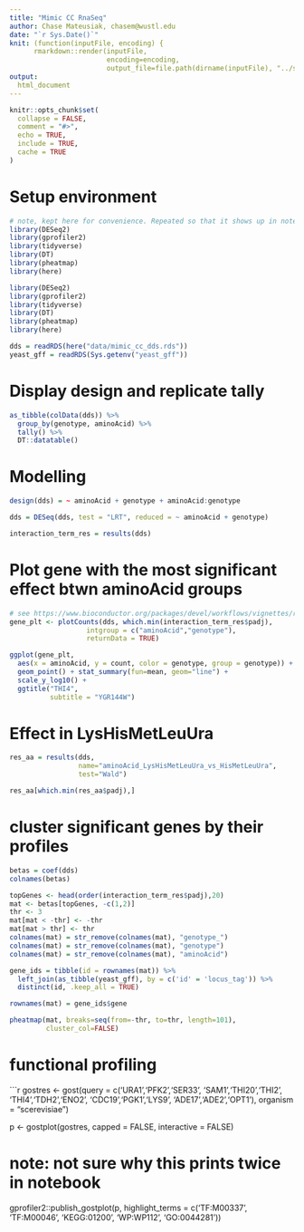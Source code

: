 ```yaml
---
title: "Mimic CC RnaSeq"
author: Chase Mateusiak, chasem@wustl.edu
date: "`r Sys.Date()`"
knit: (function(inputFile, encoding) { 
      rmarkdown::render(inputFile,
                        encoding=encoding, 
                        output_file=file.path(dirname(inputFile), "../serve", 'index.html')) })
output: 
  html_document
---
```


```r
knitr::opts_chunk$set(
  collapse = FALSE,
  comment = "#>",
  echo = TRUE,
  include = TRUE,
  cache = TRUE
)
```

# Setup environment

```r
# note, kept here for convenience. Repeated so that it shows up in notebook
library(DESeq2)
library(gprofiler2)
library(tidyverse)
library(DT)
library(pheatmap)
library(here)
```

```r
library(DESeq2)
library(gprofiler2)
library(tidyverse)
library(DT)
library(pheatmap)
library(here)

dds = readRDS(here("data/mimic_cc_dds.rds"))
yeast_gff = readRDS(Sys.getenv("yeast_gff"))
```


# Display design and replicate tally

```r
as_tibble(colData(dds)) %>%
  group_by(genotype, aminoAcid) %>%
  tally() %>%
  DT::datatable()
```

# Modelling

```r
design(dds) = ~ aminoAcid + genotype + aminoAcid:genotype

dds = DESeq(dds, test = "LRT", reduced = ~ aminoAcid + genotype)

interaction_term_res = results(dds)
```

# Plot gene with the most significant effect btwn aminoAcid groups

```r
# see https://www.bioconductor.org/packages/devel/workflows/vignettes/rnaseqGene/inst/doc/rnaseqGene.html
gene_plt <- plotCounts(dds, which.min(interaction_term_res$padj), 
                   intgroup = c("aminoAcid","genotype"), 
                   returnData = TRUE)

ggplot(gene_plt,
  aes(x = aminoAcid, y = count, color = genotype, group = genotype)) + 
  geom_point() + stat_summary(fun=mean, geom="line") +
  scale_y_log10() + 
  ggtitle("THI4",
          subtitle = "YGR144W")
```

# Effect in LysHisMetLeuUra

```r
res_aa = results(dds, 
                 name="aminoAcid_LysHisMetLeuUra_vs_HisMetLeuUra",
                 test="Wald")

res_aa[which.min(res_aa$padj),]
```

# cluster significant genes by their profiles
```r
betas = coef(dds)
colnames(betas)

topGenes <- head(order(interaction_term_res$padj),20)
mat <- betas[topGenes, -c(1,2)]
thr <- 3 
mat[mat < -thr] <- -thr
mat[mat > thr] <- thr
colnames(mat) = str_remove(colnames(mat), "genotype_")
colnames(mat) = str_remove(colnames(mat), "genotype")
colnames(mat) = str_remove(colnames(mat), "aminoAcid")

gene_ids = tibble(id = rownames(mat)) %>%
  left_join(as_tibble(yeast_gff), by = c('id' = 'locus_tag')) %>%
  distinct(id, .keep_all = TRUE)

rownames(mat) = gene_ids$gene

pheatmap(mat, breaks=seq(from=-thr, to=thr, length=101),
         cluster_col=FALSE)
```

# functional profiling

```r
gostres <- gost(query = c('URA1','PFK2','SER33',
                          'SAM1','THI20','THI2',
                          'THI4','TDH2','ENO2',
                          'CDC19','PGK1','LYS9',
                          'ADE17','ADE2','OPT1'),
                organism = "scerevisiae")

p <- gostplot(gostres, capped = FALSE, interactive = FALSE)

# note: not sure why this prints twice in notebook
gprofiler2::publish_gostplot(p,
                             highlight_terms = c('TF:M00337',
                                                 'TF:M00046',
                                                  'KEGG:01200',
                                                  'WP:WP112',
                                                  'GO:0044281'))


